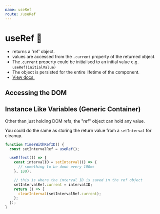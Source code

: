 ```yaml
---
name: useRef
route: /useRef
---
```



# useRef 🌂

> 
 - returns a 'ref' object.  
 - values are accessed from the `.current` property of the returned object. 
 - The`.current` property could be initialised to an initial value e.g. 
   `useRef(initialValue)`
 - The object is persisted for the entire lifetime of the component. 
 - [View docs.](https://reactjs.org/docs/hooks-reference.html#useref)
 
## Accessing the DOM

<Editor code={AccessDOM} />

## Instance Like Variables  (Generic Container)

Other than just holding DOM refs, the "ref" object can hold any value.

<Editor code={HoldStringVal} />

You could do the same as storing the return value from a `setInterval` for cleanup.

```js
function TimerWithRefID() {
  const setIntervalRef = useRef();

  useEffect(() => {
    const intervalID = setInterval(() => {
      // something to be done every 100ms
    }, 100);

    // this is where the interval ID is saved in the ref object 
    setIntervalRef.current = intervalID;
    return () => {
      clearInterval(setIntervalRef.current);
    };
  });
}
```
